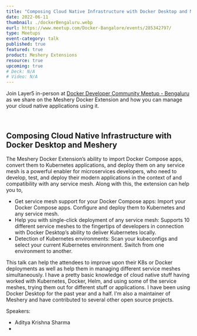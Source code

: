 ```yaml
---
title: "Composing Cloud Native Infrastructure with Docker Desktop and Meshery"
date: 2022-06-11
thumbnail: ./dockerBengaluru.webp
eurl: https://www.meetup.com/Docker-Bangalore/events/285342797/
type: Meetups
event-category: talk
published: true
featured: true
product: Meshery Extensions
resource: true
upcoming: true
# Deck: N/A
# Video: N/A
---
```



<p>
  Join Layer5 in-person at <a href="https://www.meetup.com/Docker-Bangalore/events/285342797/">Docker Developer Community Meetup - Bengaluru</a> as
  we share on the Meshery Docker Extension and how you can manage your cloud native applications using it.
</p>

<br />

<h2>Composing Cloud Native Infrastructure with Docker Desktop and Meshery</h2>


<p>

The Meshery Docker Extension’s ability to import Docker Compose apps, convert them to Kubernetes applications, and deploy them on any service mesh is a powerful enabler for microservices developers, who need to develop, test, and deploy their modern applications in the context of and compatibility with any service mesh. Along with this, the extension can help you to,

<ul>
<li>Get service mesh support for your Docker Compose apps: Import your Docker Compose apps. Configure and deploy them to Kubernetes and any service mesh.</li>
<li>Help you with single-click deployment of any service mesh: Supports 10 different service meshes to the fingertips of developers in connection with Docker Desktop’s ability to deliver Kubernetes locally.</li>
<li>Detection of Kubernetes environments: Scan your kubeconfigs and select your current Kubernetes environment. Switch from one environment to another.</li>
</ul>

This talk can help the attendees to improve upon their K8s or Docker deployments as well as help them in managing different service meshes simultaneously. I have a pretty basic knowledge of cloud native stuff having worked with Kubernetes, Docker, Helm, and using some of the service meshes, trying them out for different stuff or applications. I have been using Docker Desktop for the past year and a half. I’m also a maintainer of Meshery and have contributed to several other open source projects.

</p>

Speakers:

<ul>
  <li>
    <Link to="/community/members/adithya-krishna">Aditya Krishna Sharma</Link>
  </li>
  <li>
  </li>
</ul>

<br />
